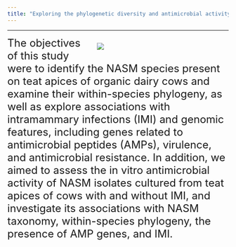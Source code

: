 ```yaml
---
title: "Exploring the phylogenetic diversity and antimicrobial activity of non-aureus staphylococci and mammaliicocci isolated from teat apices of organic dairy cows"
---
```


***

<div style="float: right; width: 300px; margin: 0 0 10px 10px;">
![](./photos/lab_work.jpg)

</div>

<font size="5">
The objectives of this study were to identify the NASM species present on teat apices of organic dairy cows and examine their within-species phylogeny, as well as explore associations with intramammary infections (IMI) and genomic features, including genes related to antimicrobial peptides (AMPs), virulence, and antimicrobial resistance. In addition, we aimed to assess the in vitro antimicrobial activity of NASM isolates cultured from teat apices of cows with and without IMI, and investigate its associations with NASM taxonomy, within-species phylogeny, the presence of AMP genes, and IMI.

 </font>
</div>

